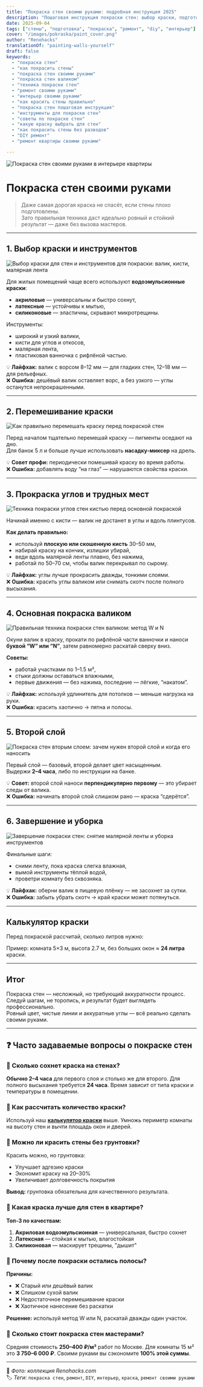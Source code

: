 ```yaml
---
title: "Покраска стен своими руками: подробная инструкция 2025"
description: "Пошаговая инструкция покраски стен: выбор краски, подготовка инструментов, нанесение слоёв и профессиональные лайфхаки для ровного покрытия. Как покрасить стены качественно без ошибок."
date: 2025-09-04
tags: ["стены", "подготовка", "покраска", "ремонт", "diy", "интерьер"]
cover: "/images/pokraska/paint_cover.png"
author: "Renohacks"
translationOf: "painting-walls-yourself"
draft: false
keywords:
  - "покраска стен"
  - "как покрасить стены"
  - "покраска стен своими руками"
  - "покраска стен валиком"
  - "техника покраски стен"
  - "ремонт своими руками"
  - "интерьер своими руками"
  - "как красить стены правильно"
  - "покраска стен пошаговая инструкция"
  - "инструменты для покраски стен"
  - "советы по покраске стен"
  - "какую краску выбрать для стен"
  - "как покрасить стены без разводов"
  - "DIY ремонт"
  - "ремонт квартиры своими руками"

---
```


![Покраска стен своими руками в интерьере квартиры](/images/pokraska/paint_cover.png)

# Покраска стен своими руками

> Даже самая дорогая краска не спасёт, если стены плохо подготовлены.  
Зато правильная техника даст идеально ровный и стойкий результат — даже без вызова мастеров.

---

## 1.  Выбор краски и инструментов

![Выбор краски для стен и инструментов для покраски: валик, кисти, малярная лента](/images/pokraska/paint_step1.png)

Для жилых помещений чаще всего используют **водоэмульсионные краски**:
- **акриловые** — универсальны и быстро сохнут,
- **латексные** — устойчивы к мытью,
- **силиконовые** — эластичны, скрывают микротрещины.

Инструменты:
- широкий и узкий валики,
- кисти для углов и откосов,
- малярная лента,
- пластиковая ванночка с рифлёной частью.

💡 **Лайфхак:** валик с ворсом 8–12 мм — для гладких стен, 12–18 мм — для рельефных.  
❌ **Ошибка:** дешёвый валик оставляет ворс, а без узкого — углы останутся непрокрашенными.

---

## 2.  Перемешивание краски

![Как правильно перемешать краску перед покраской стен](/images/pokraska/paint_step2.png)

Перед началом тщательно перемешай краску — пигменты оседают на дно.  
Для банок 5 л и больше лучше использовать **насадку-миксер** на дрель.

💡 **Совет профи:** периодически помешивай краску во время работы.  
❌ **Ошибка:** добавлять воду “на глаз” — нарушаются свойства краски.

---

## 3.  Прокраска углов и трудных мест

![Техника покраски углов стен кистью перед основной покраской](/images/pokraska/paint_step3.png)

Начинай именно с кисти — валик не достанет в углы и вдоль плинтусов.

**Как делать правильно:**
- используй **плоскую или скошенную кисть** 30–50 мм,
- набирай краску на кончик, излишки убирай,
- веди вдоль малярной ленты плавно, без нажима,
- работай по 50–70 см, чтобы валик перекрывал по сырому.

💡 **Лайфхак:** углы лучше прокрасить дважды, тонкими слоями.  
❌ **Ошибка:** красить углы валиком или снимать скотч после полного высыхания.

---

## 4.  Основная покраска валиком

![Правильная техника покраски стен валиком: метод W и N](/images/pokraska/paint_step4.png)

Окуни валик в краску, прокати по рифлёной части ванночки и наноси **буквой “W” или “N”**, затем равномерно раскатай сверху вниз.

**Советы:**
- работай участками по 1–1.5 м²,
- стыки должны оставаться влажными,
- первые движения — без нажима, последние — лёгкие, “накатом”.

💡 **Лайфхак:** используй удлинитель для потолков — меньше нагрузка на руки.  
❌ **Ошибка:** красить хаотично → пятна и полосы.

---

## 5.  Второй слой

![Покраска стен вторым слоем: зачем нужен второй слой и когда его наносить](/images/pokraska/paint_step5.png)

Первый слой — базовый, второй делает цвет насыщенным.  
Выдержи **2–4 часа**, либо по инструкции на банке.

💡 **Совет:** второй слой наноси **перпендикулярно первому** — это убирает следы от валика.  
❌ **Ошибка:** начинать второй слой слишком рано — краска “сдерётся”.

---

## 6.  Завершение и уборка

![Завершение покраски стен: снятие малярной ленты и уборка инструментов](/images/pokraska/paint_step6.png)

Финальные шаги:
- сними ленту, пока краска слегка влажная,
- вымой инструменты тёплой водой,
- проветри комнату без сквозняка.

💡 **Лайфхак:** оберни валик в пищевую плёнку — не засохнет за сутки.  
❌ **Ошибка:** забыть убрать скотч → край краски может потянуться.

---

##  Калькулятор краски

Перед покраской рассчитай, сколько литров нужно:

<PaintCalculator />

Пример: комната 5×3 м, высота 2.7 м, без больших окон ≈ **24 литра** краски.

---

##  Итог

Покраска стен — несложный, но требующий аккуратности процесс.  
Следуй шагам, не торопись, и результат будет выглядеть профессионально.  
Ровный цвет, чистые линии и аккуратные углы — всё реально сделать своими руками.

---

## ❓ Часто задаваемые вопросы о покраске стен

### 📌 Сколько сохнет краска на стенах?

**Обычно 2–4 часа** для первого слоя и столько же для второго. Для полного высыхания требуется **24 часа**. Время зависит от типа краски и температуры в помещении.

### 📌 Как рассчитать количество краски?

Используй наш **[калькулятор краски](#калькулятор-краски)** выше. Умножь периметр комнаты на высоту стен и вычти площадь окон и дверей.

### 📌 Можно ли красить стены без грунтовки?

Красить можно, но грунтовка:
- Улучшает адгезию краски
- Экономит краску на 20–30%
- Увеличивает долговечность покрытия

**Вывод:** грунтовка обязательна для качественного результата.

### 📌 Какая краска лучше для стен в квартире?

**Топ-3 по качествам:**
1. **Акриловая водоэмульсионная** — универсальная, быстро сохнет
2. **Латексная** — стойкая к мытью, влагостойкая
3. **Силиконовая** — маскирует трещины, "дышит"

### 📌 Почему после покраски остались полосы?

**Причины:**
- ❌ Старый или дешёвый валик
- ❌ Слишком сухой валик
- ❌ Недостаточное перемешивание краски
- ❌ Хаотичное нанесение без раскатки

**Решение:** используй метод W или N, раскатай дважды один участок.

### 📌 Сколько стоит покраска стен мастерами?

Средняя стоимость **250–400 ₽/м²** работ по Москве. Для комнаты 15 м² это **3 750–6 000 ₽**. Своими руками вы сэкономите **100% этой суммы**.

---

📸 *Фото: коллекция Renohacks.com*  
🏷️ *Теги:* `покраска стен`, `ремонт`, `DIY`, `интерьер`, `краска`, `ремонт своими руками`
